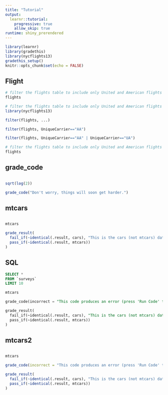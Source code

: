 ```yaml
---
title: "Tutorial"
output: 
  learnr::tutorial:
    progressive: true
    allow_skip: true
runtime: shiny_prerendered
---
```


```r
library(learnr)
library(gradethis)
library(nycflights13)
gradethis_setup()
knitr::opts_chunk$set(echo = FALSE)
```

## Flight


```r
# filter the flights table to include only United and American flights
flights
```

```r
# filter the flights table to include only United and American flights
library(nycflights13)
```

```r
filter(flights, ...)
```

```r
filter(flights, UniqueCarrier=="AA")
```

```r
filter(flights, UniqueCarrier=="AA" | UniqueCarrier=="UA")
```

```r
# filter the flights table to include only United and American flights
flights
```


## grade_code

```r

```

```r
sqrt(log(2))
```

```r
grade_code("Don't worry, things will soon get harder.")
```

## mtcars

```r

```

```r
mtcars
```

```r
grade_result(
  fail_if(~identical(.result, cars), "This is the cars (not mtcars) dataset."),
  pass_if(~identical(.result, mtcars))
)
```

## SQL

```sql
SELECT *
FROM `surveys`
LIMIT 10
```

```sql
mtcars
```

```sql
grade_code(incorrect = "This code produces an error (press 'Run Code' to see it).", glue_incorrect = "{ .message } { .incorrect }")
```

```sql
grade_result(
  fail_if(~identical(.result, cars), "This is the cars (not mtcars) dataset."),
  pass_if(~identical(.result, mtcars))
)
```

## mtcars2

```r

```

```r
mtcars
```

```r
grade_code(incorrect = "This code produces an error (press 'Run Code' to see it).", glue_incorrect = "{ .message } { .incorrect }")
```

```r
grade_result(
  fail_if(~identical(.result, cars), "This is the cars (not mtcars) dataset."),
  pass_if(~identical(.result, mtcars))
)
```


